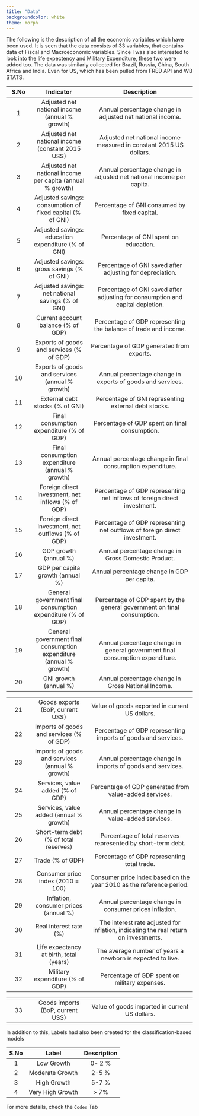```yaml
---
title: "Data"
backgroundcolor: white
theme: morph
---
```


The following is the description of all the economic variables which have been used. It is seen that the data consists of 33 variables, that contains data of Fiscal and Macroeconomic variables. Since I was also interested to look into the life expectency and Military Expenditure, these two were added too. The data was similarly collected for Brazil, Russia, China, South Africa and India. Even for US, which has been pulled from FRED API and WB STATS.

| S.No | Indicator | Description  |
|:--:|:-------:|:---------------:|
| 1    | Adjusted net national income (annual % growth)  | Annual percentage change in adjusted net national income.|
| 2    | Adjusted net national income (constant 2015 US$) | Adjusted net national income measured in constant 2015 US dollars.|
| 3    | Adjusted net national income per capita (annual % growth) | Annual percentage change in adjusted net national income per capita.|
| 4    | Adjusted savings: consumption of fixed capital (% of GNI) | Percentage of GNI consumed by fixed capital.|
| 5    | Adjusted savings: education expenditure (% of GNI) | Percentage of GNI spent on education.|
| 6    | Adjusted savings: gross savings (% of GNI)| Percentage of GNI saved after adjusting for depreciation.|
| 7    | Adjusted savings: net national savings (% of GNI) | Percentage of GNI saved after adjusting for consumption and capital depletion.|
| 8    | Current account balance (% of GDP) | Percentage of GDP representing the balance of trade and income.|
| 9    | Exports of goods and services (% of GDP) | Percentage of GDP generated from exports. |
| 10   | Exports of goods and services (annual % growth) | Annual percentage change in exports of goods and services.|
| 11   | External debt stocks (% of GNI) | Percentage of GNI representing external debt stocks. |
| 12   | Final consumption expenditure (% of GDP) | Percentage of GDP spent on final consumption.|
| 13   | Final consumption expenditure (annual % growth) | Annual percentage change in final consumption expenditure.|
| 14   | Foreign direct investment, net inflows (% of GDP) | Percentage of GDP representing net inflows of foreign direct investment.|
| 15   | Foreign direct investment, net outflows (% of GDP) | Percentage of GDP representing net outflows of foreign direct investment.|
| 16   | GDP growth (annual %) | Annual percentage change in Gross Domestic Product.|
| 17   | GDP per capita growth (annual %) | Annual percentage change in GDP per capita.|
| 18   | General government final consumption expenditure (% of GDP) | Percentage of GDP spent by the general government on final consumption.|
| 19   | General government final consumption expenditure (annual % growth) | Annual percentage change in general government final consumption expenditure.|
| 20   | GNI growth (annual %) | Annual percentage change in Gross National Income.|

|  |  |   |
|:--:|:-------:|:---------------:|
| 21   | Goods exports (BoP, current US$) | Value of goods exported in current US dollars. |
| 22   | Imports of goods and services (% of GDP)        | Percentage of GDP representing imports of goods and services.      |
| 23   | Imports of goods and services (annual % growth) | Annual percentage change in imports of goods and services.         |
| 24   | Services, value added (% of GDP)                | Percentage of GDP generated from value-added services.             |
| 25   | Services, value added (annual % growth)         | Annual percentage change in value-added services.                  |
| 26   | Short-term debt (% of total reserves)           | Percentage of total reserves represented by short-term debt.      |
| 27   | Trade (% of GDP)                                | Percentage of GDP representing total trade.                        |
| 28   | Consumer price index (2010 = 100)               | Consumer price index based on the year 2010 as the reference period.|
| 29   | Inflation, consumer prices (annual %)           | Annual percentage change in consumer prices inflation.             |
| 30   | Real interest rate (%)                          | The interest rate adjusted for inflation, indicating the real return on investments. |
| 31   | Life expectancy at birth, total (years)         | The average number of years a newborn is expected to live.         |
| 32   | Military expenditure (% of GDP)                | Percentage of GDP spent on military expenses.                      |

|  |  |   |
|:--:|:-------:|:---------------:|
| 33 | Goods imports (BoP, current US$) | Value of goods imported in current US dollars.  |

In addition to this, Labels had also been created for the classification-based models 

| S.No | Label | Description  |
|:--:|:-------:|:---------------:|
| 1 | Low Growth | 0- 2 %  |
| 2 | Moderate Growth | 2-5 %  |
| 3 | High Growth | 5-7 %  |
| 4 | Very High Growth | > 7%  |

For more details, check the `Codes` Tab